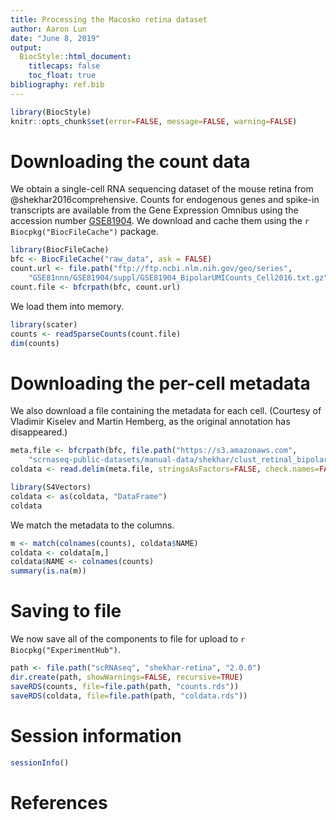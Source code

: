 ```yaml
---
title: Processing the Macosko retina dataset
author: Aaron Lun
date: "June 8, 2019"
output:
  BiocStyle::html_document:
    titlecaps: false
    toc_float: true
bibliography: ref.bib
---
```


```r
library(BiocStyle)
knitr::opts_chunk$set(error=FALSE, message=FALSE, warning=FALSE)
```

# Downloading the count data

We obtain a single-cell RNA sequencing dataset of the mouse retina from @shekhar2016comprehensive. 
Counts for endogenous genes and spike-in transcripts are available from the Gene Expression Omnibus
using the accession number [GSE81904](https://www.ncbi.nlm.nih.gov/geo/query/acc.cgi?acc=GSE81904).
We download and cache them using the `r Biocpkg("BiocFileCache")` package.

```r
library(BiocFileCache)
bfc <- BiocFileCache("raw_data", ask = FALSE)
count.url <- file.path("ftp://ftp.ncbi.nlm.nih.gov/geo/series",
    "GSE81nnn/GSE81904/suppl/GSE81904_BipolarUMICounts_Cell2016.txt.gz")
count.file <- bfcrpath(bfc, count.url)
```

We load them into memory.

```r
library(scater)
counts <- readSparseCounts(count.file)
dim(counts)
```

# Downloading the per-cell metadata

We also download a file containing the metadata for each cell.
(Courtesy of Vladimir Kiselev and Martin Hemberg, as the original annotation has disappeared.)

```r
meta.file <- bfcrpath(bfc, file.path("https://s3.amazonaws.com",
    "scrnaseq-public-datasets/manual-data/shekhar/clust_retinal_bipolar.txt"))
coldata <- read.delim(meta.file, stringsAsFactors=FALSE, check.names=FALSE)

library(S4Vectors)
coldata <- as(coldata, "DataFrame")
coldata
```

We match the metadata to the columns.

```r
m <- match(colnames(counts), coldata$NAME)
coldata <- coldata[m,]
coldata$NAME <- colnames(counts)
summary(is.na(m))
```

# Saving to file 

We now save all of the components to file for upload to `r Biocpkg("ExperimentHub")`.

```r
path <- file.path("scRNAseq", "shekhar-retina", "2.0.0")
dir.create(path, showWarnings=FALSE, recursive=TRUE)
saveRDS(counts, file=file.path(path, "counts.rds"))
saveRDS(coldata, file=file.path(path, "coldata.rds"))
```

# Session information

```r
sessionInfo()
```

# References
